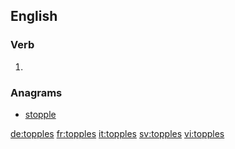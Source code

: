 
==English==

===Verb===
{{head|en|verb form}}

# {{en-third-person singular of|topple}}

===Anagrams===
* [[stopple#English|stopple]]

[[de:topples]]
[[fr:topples]]
[[it:topples]]
[[sv:topples]]
[[vi:topples]]